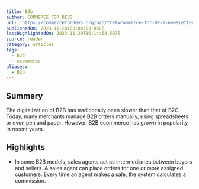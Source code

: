```yaml
---
title: B2b
author: COMMERCE FOR DEVS
url: 'https://commercefordevs.org/b2b/?ref=commerce-for-devs-newsletter'
publishedOn: 2023-11-28T00:00:00.000Z
lastHighlightedOn: 2023-11-29T16:14:58.507Z
source: reader
category: articles
tags:
  - b2b
  - ecommerce
aliases:
  - B2b
---
```

## Summary

The digitalization of B2B has traditionally been slower than that of B2C. Today, many merchants manage B2B orders manually, using spreadsheets or even pen and paper. However, B2B ecommerce has grown in popularity in recent years.

## Highlights
- In some B2B models, sales agents act as intermediaries between buyers and sellers. A sales agent can place orders for one or more assigned customers. Every time an agent makes a sale, the system calculates a commission.
